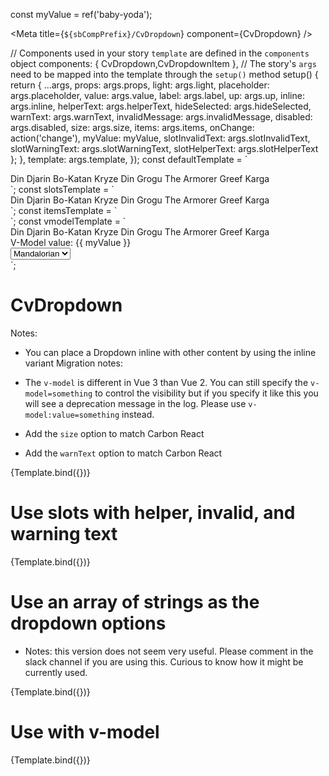 const myValue = ref('baby-yoda');

<Meta title={`${sbCompPrefix}/CvDropdown`} component={CvDropdown} />

  // Components used in your story `template` are defined in the `components` object
  components: {
    CvDropdown,CvDropdownItem
  },
  // The story's `args` need to be mapped into the template through the `setup()` method
  setup() {
    return {
      ...args,
      props: args.props,
      light: args.light,
      placeholder: args.placeholder,
      value: args.value,
      label: args.label,
      up: args.up,
      inline: args.inline,
      helperText: args.helperText,
      hideSelected: args.hideSelected,
      warnText: args.warnText,
      invalidMessage: args.invalidMessage,
      disabled: args.disabled,
      size: args.size,
      items: args.items,
      onChange: action('change'),
      myValue: myValue,
      slotInvalidText: args.slotInvalidText,
      slotWarningText: args.slotWarningText,
      slotHelperText: args.slotHelperText
    };
  },
  template: args.template,
});
const defaultTemplate = `
<div :style="{width: '300px', paddingTop: up ? '90px' : undefined}">
<cv-dropdown
  :light="light"
  :placeholder="placeholder"
  :value="value"
  :up="up"
  :inline="inline"
  :helper-text="helperText"
  :warn-text="warnText"
  :hide-selected="hideSelected"
  :invalid-message="invalidMessage"
  :label="label"
  :disabled="disabled"
  :size="size"
  @change="onChange">
          <cv-dropdown-item value="mando"><span>Din Djarin</span></cv-dropdown-item>
          <cv-dropdown-item value="nite-owl">Bo-Katan Kryze</cv-dropdown-item>
          <cv-dropdown-item value="baby-yoda">Din Grogu</cv-dropdown-item>
          <cv-dropdown-item value="mysterious">The Armorer</cv-dropdown-item>
          <cv-dropdown-item value="bounty-hunter">Greef Karga</cv-dropdown-item>
 </cv-dropdown>
</div>
`;
const slotsTemplate = `
<div :style="{width: '300px'}">
<cv-dropdown
  :light="light"
  :placeholder="placeholder"
  :value="value"
  :up="up"
  :inline="inline"
  :helper-text="helperText"
  :warn-text="warnText"
  :hide-selected="hideSelected"
  :invalid-message="invalidMessage"
  :label="label"
  :disabled="disabled"
  :size="size"
  @change="onChange">
    <template v-if="slotInvalidText"v-slot:invalid-message>Do not go to the dark side</template>
    <template v-if="slotWarningText" v-slot:warning-message>Can this ally be trusted?</template>
    <template v-if="slotHelperText" v-slot:helper-text>Choose ally strong with the force</template>
    <cv-dropdown-item value="mando"><span>Din Djarin</span></cv-dropdown-item>
    <cv-dropdown-item value="nite-owl">Bo-Katan Kryze</cv-dropdown-item>
    <cv-dropdown-item value="baby-yoda">Din Grogu</cv-dropdown-item>
    <cv-dropdown-item value="mysterious">The Armorer</cv-dropdown-item>
    <cv-dropdown-item value="bounty-hunter">Greef Karga</cv-dropdown-item>
 </cv-dropdown>
</div>
`;
const itemsTemplate = `
<div :style="{width: '300px'}">
<cv-dropdown
  :light="light"
  :placeholder="placeholder"
  :value="value"
  :up="up"
  :inline="inline"
  :helper-text="helperText"
  :warn-text="warnText"
  :hide-selected="hideSelected"
  :invalid-message="invalidMessage"
  :label="label"
  :disabled="disabled"
  :size="size"
  :items="items"
  @change="onChange">
 </cv-dropdown>
</div>
`;
const vmodelTemplate = `
<div :style="{width: '300px'}">
<cv-dropdown
  v-model:value="myValue"
  :label="label"
  :placeholder="placeholder"
  @change="onChange">
    <cv-dropdown-item value="mando"><span>Din Djarin</span></cv-dropdown-item>
    <cv-dropdown-item value="nite-owl">Bo-Katan Kryze</cv-dropdown-item>
    <cv-dropdown-item value="baby-yoda">Din Grogu</cv-dropdown-item>
    <cv-dropdown-item value="mysterious">The Armorer</cv-dropdown-item>
    <cv-dropdown-item value="bounty-hunter">Greef Karga</cv-dropdown-item>
 </cv-dropdown>
 <div>V-Model value: {{ myValue }}</div>
  <select v-model="myValue">
    <option value="mando">Mandalorian</option>
    <option value="nite-owl">Bo-Katan</option>
    <option value="baby-yoda">Grogu</option>
    <option value="mysterious">Armorer</option>
    <option value="bounty-hunter">Karga</option>
  </select>
</div>
`;



# CvDropdown
Notes:
- You can place a Dropdown inline with other content by using the inline variant
Migration notes:

- The `v-model` is different in Vue 3 than Vue 2. You can still specify the `v-model=something` to control the visibility but
  if you specify it like this you will see a deprecation message in the log. Please use `v-model:value=something` instead.
- Add the `size` option to match Carbon React
- Add the `warnText` option to match Carbon React

<Canvas>
  <Story
    name="Default"
    parameters={{
      controls: {
        exclude: [
          'props',
          'default',
          'template',
          'change',
          'update:modelValue',
          'update:value',
          'helper-text',
          'invalid-message',
          'warning-message',
          'modelValue'
        ],
      },
      docs: { source: { code: defaultTemplate } },
    }}
    args={{
      template: defaultTemplate,
      props: {
        modelValue: undefined,
      },
      label: "Characters",
      placeholder: "Choose an ally",
      helperText: "May the force be with you",
      light: false
    }}
    argTypes={{
      light: {type: String, description: "`true` to use the light version",  table: {category: 'props'}},
      size: {
        control: 'select',
        default: 'md',
        options: ['sm', 'md', 'lg'],
      },
    }}
  >
    {Template.bind({})}
  </Story>
</Canvas>

  # Use slots with helper, invalid, and warning text

<Canvas>
  <Story
    name="Slots"
    parameters={{
      controls: {
        exclude: [
          'props',
          'default',
          'template',
          'change',
          'update:modelValue',
          'update:value',
          'helper-text',
          'invalid-message',
          'warning-message',
          'modelValue',
          'ariaLabel',
          'disabled',
          'formItem',
          'helperText',
          'hideSelected',
          'inline',
          'invalidMessage',
          'items',
          'label',
          'placeholder',
          'size',
          'up',
          'value',
          'warnText'
        ],
      },
      docs: { source: { code: slotsTemplate } },
    }}
    args={{
      template: slotsTemplate,
      label: "Characters",
      placeholder: "Choose an ally",
      slotInvalidText: false,
      slotWarningText: false,
      slotHelperText: true
    }}
    argTypes={{
    }}
  >
    {Template.bind({})}
  </Story>
</Canvas>


# Use an array of strings as the dropdown options
- Notes: this version does not seem very useful. Please comment in the slack channel if you are using this.
Curious to know how it might be currently used.

<Canvas>
  <Story
    name="Items"
    parameters={{
      controls: {
        exclude: [
          'props',
          'default',
          'template',
          'change',
          'update:modelValue',
          'update:value',
          'helper-text',
          'invalid-message',
          'warning-message',
          'modelValue',
          'ariaLabel',
          'disabled',
          'formItem',
          'helperText',
          'hideSelected',
          'inline',
          'invalidMessage',
          'items',
          'label',
          'placeholder',
          'size',
          'up',
          'value',
          'warnText'
        ],
      },
      docs: { source: { code: itemsTemplate } },
    }}
    args={{
      template: itemsTemplate,
      label: "Planets",
      placeholder: "Where will you visit",
      items: ["Coruscant", "Tatooine", "Naboo", "Hoth", "Kamino", "Mandalore"],
    }}
    argTypes={{
    }}
  >
    {Template.bind({})}
  </Story>
</Canvas>

# Use with v-model

<Canvas>
  <Story
    name="v-model"
    parameters={{
      controls: {
        exclude: [
          'props',
          'default',
          'template',
          'change',
          'update:modelValue',
          'update:value',
          'helper-text',
          'invalid-message',
          'warning-message',
          'modelValue',
          'ariaLabel',
          'disabled',
          'formItem',
          'helperText',
          'hideSelected',
          'inline',
          'invalidMessage',
          'items',
          'label',
          'placeholder',
          'size',
          'up',
          'value',
          'warnText'
        ],
      },
      docs: { source: { code: vmodelTemplate } },
    }}
    args={{
      template: vmodelTemplate,
      label: "Characters",
      placeholder: "Choose an ally",
    }}
    argTypes={{
    }}
  >
    {Template.bind({})}
  </Story>
</Canvas>
